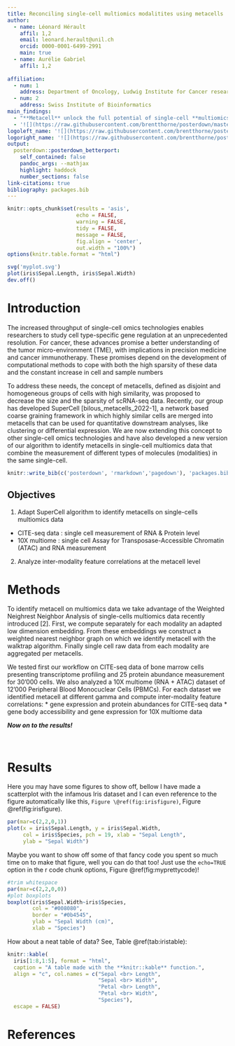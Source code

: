 ```yaml
---
title: Reconciling single-cell multiomics modalitites using metacells 
author:
  - name: Léonard Hérault
    affil: 1,2
    email: leonard.herault@unil.ch
    orcid: 0000-0001-6499-2991
    main: true
  - name: Aurélie Gabriel
    affil: 1,2
  
affiliation:
  - num: 1
    address: Department of Oncology, Ludwig Institute for Cancer research, University of Lausanne
  - num: 2
    address: Swiss Institute of Bioinformatics
main_findings:
  - "**Metacell** unlock the full potential of single-cell **multiomics** data by increasing modality **correlation**"
  - '![](https://raw.githubusercontent.com/brentthorne/posterdown/master/images/betterhexlogo.png){.main_pic}'
logoleft_name: '![](https://raw.githubusercontent.com/brentthorne/posterdown/master/images/qr-code-black.png){.main-img-left}'
logoright_name: '![](https://raw.githubusercontent.com/brentthorne/posterdown/master/images/betterhexlogo.png){.main-img-right}'
output: 
  posterdown::posterdown_betterport:
    self_contained: false
    pandoc_args: --mathjax
    highlight: haddock
    number_sections: false
link-citations: true
bibliography: packages.bib
---
```


```r
knitr::opts_chunk$set(results = 'asis',
                      echo = FALSE,
                      warning = FALSE,
                      tidy = FALSE,
                      message = FALSE,
                      fig.align = 'center',
                      out.width = "100%")
options(knitr.table.format = "html") 
```

```r
svg('myplot.svg')
plot(iris$Sepal.Length, iris$Sepal.Width)
dev.off()
```

# Introduction

The increased throughput of single-cell omics technologies enables researchers to study cell type-specific gene regulation at an unprecedented resolution. For cancer, these advances promise a better understanding of the tumor micro-environment (TME), with implications in precision medicine and cancer immunotherapy. These promises depend on the development of computational methods to cope with both the high sparsity of these data and the constant increase in cell and sample numbers 

To address these needs, the concept of metacells, defined as disjoint and homogeneous groups of cells with high similarity, was proposed to decrease the size and the sparsity of scRNA-seq data. Recently, our group has developed SuperCell [bilous_metacells_2022-1], a network based coarse graining framework in which highly similar cells are merged into metacells that can be used for quantitative downstream analyses, like clustering or differential expression. We are now extending this concept to other single-cell omics technologies and have also developed a new version of our algorithm to identify metacells in single-cell multiomics data that combine the measurement of different types of molecules (modalities) in the same single-cell.  

```r
knitr::write_bib(c('posterdown', 'rmarkdown','pagedown'), 'packages.bib')
```

## Objectives

1. Adapt SuperCell algorithm to identify metacells on single-cells multiomics data
  * CITE-seq data : single cell measurement of RNA & Protein level 
  * 10X multiome : single cell Assay for Transposase-Accessible Chromatin (ATAC) and RNA measurement  
2. Analyze inter-modality feature correlations at the metacell level

# Methods

To identify metacell on multiomics data we take advantage of the Weighted Neighrest Neighbor Analysis of single-cells multiomics data recently introduced [2]. First, we compute separately for each modality an adapted low dimension embedding. From these embeddings we construct a weighted nearest neighbor graph on which we identify metacell with the walktrap algorithm. Finally single cell raw data from each modality are aggregated per metacells.

$$
$$
We tested first our workflow on CITE-seq data of bone marrow cells presenting transcriptome profiling and 25 protein abundance measurement for 30'000 cells. We also analyzed a 10X multiome (RNA + ATAC) dataset of 12'000 Peripheral Blood Monocuclear Cells (PBMCs). For each dataset we identified metacell at different gamma and compute inter-modality feature correlations:
  * gene expression and protein abundances for CITE-seq data
  * gene body accessibility and gene expression for 10X multiome data

**_Now on to the results!_**

<br>

# Results

Here you may have some figures to show off, bellow I have made a scatterplot with the infamous Iris dataset and I can even reference to the figure automatically like this, `Figure \@ref(fig:irisfigure)`, Figure \@ref(fig:irisfigure).

```r
par(mar=c(2,2,0,1))
plot(x = iris$Sepal.Length, y = iris$Sepal.Width,
     col = iris$Species, pch = 19, xlab = "Sepal Length",
     ylab = "Sepal Width")
```

Maybe you want to show off some of that fancy code you spent so much time on to make that figure, well you can do that too! Just use the `echo=TRUE` option in the r code chunk options, Figure \@ref(fig:myprettycode)!

```r
#trim whitespace
par(mar=c(2,2,0,0))
#plot boxplots
boxplot(iris$Sepal.Width~iris$Species,
        col = "#008080", 
        border = "#0b4545",
        ylab = "Sepal Width (cm)",
        xlab = "Species")
```

How about a neat table of data? See, Table \@ref(tab:iristable):

```r
knitr::kable(
  iris[1:8,1:5], format = "html",
  caption = "A table made with the **knitr::kable** function.",
  align = "c", col.names = c("Sepal <br> Length",
                             "Sepal <br> Width",
                             "Petal <br> Length",
                             "Petal <br> Width",
                             "Species"),
  escape = FALSE)
```

# References
